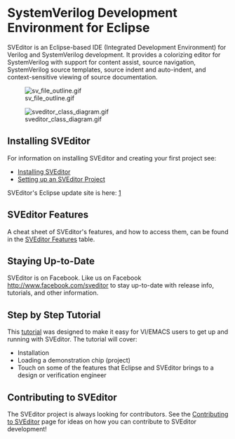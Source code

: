 = SystemVerilog Development Environment for Eclipse =


SVEditor is an Eclipse-based IDE (Integrated Development Environment) for Verilog and SystemVerilog development. It provides a colorizing editor 
for SystemVerilog with support for content assist, source navigation, 
SystemVerilog source templates, source indent and auto-indent, and context-sensitive viewing of source documentation.

[[Image:sv_file_outline.gif]]

[[Image:sveditor_class_diagram.gif]]

== Installing SVEditor ==
For information on installing SVEditor and creating your first project see:
* [[Installing_SVEditor|Installing SVEditor]]
* [[Setting_up_an_SVEditor_Project|Setting up an SVEditor Project]]

SVEditor's Eclipse update site is here:
[http://sveditor.sourceforge.net/update]

== SVEditor Features ==
A cheat sheet of SVEditor's features, and how to access them, can be found in the [[SVEditor_Features|SVEditor Features]] table.

== Staying Up-to-Date ==
SVEditor is on Facebook. Like us on Facebook [http://www.facebook.com/sveditor http://www.facebook.com/sveditor] to stay up-to-date with release info, tutorials, and other information.

== Step by Step Tutorial ==
This [[tutorial/tutorial|tutorial]] was designed to make it easy for VI/EMACS users to get up and running with SVEditor.  The tutorial will cover:
* Installation
* Loading a demonstration chip (project)
* Touch on some of the features that Eclipse and SVEditor brings to a design or verification engineer

== Contributing to SVEditor ==
The SVEditor project is always looking for contributors. See the 
[[Contributing_to_SVEditor|Contributing to SVEditor]] page for ideas on how
you can contribute to SVEditor development!


